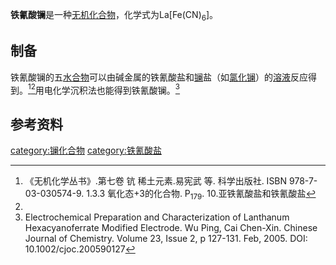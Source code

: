 {{Chembox
|   Name = 铁氰酸镧
|CustomizedImage=[[File:La3+.svg|File:La3+.svg]][[File:HexacyanidoferratIII_2.svg|171px]]
|   IUPACName = Lanthanum(III) hexacyanoferrate(III)
|   OtherNames = 铁氰化镧
| Section1 = {{Chembox Identifiers
|   CASNo = 14883-36-4
|   CASNo_Ref = {{Cascite|correct|CAS}}
|   CASNo_Comment = 无水
|   CASNo2 = 28850-32-0
|   CASNo2_Ref = {{cascite|correct|CAS}}
|   CASNo2_Comment = 五水
|   RTECS = 
  }}
| Section2 = {{Chembox Properties
|   Formula = La[Fe(CN)<sub>6</sub>]
|   MolarMass = 350.858 g/mol(无水)<br />422.922 g/mol(四水)<br />440.938 g/mol(五水)
|   Appearance = 亮红橙色晶体(五水)<ref name=acta>Refined crystal structure of lanthanum hexacyanoferrate(III) tetrahydrate. D. F. Mullica, W. O. Milligan and R. L. Garner. Acta Cryst. (1980). B36, 2561~2564</ref>
|   Density = 
|   Solubility = 微溶
|   MeltingPt = 
|   BoilingPt = 
  }}
| Section3 = {{Chembox Structure
|   Coordination = 
|   CrystalStruct = 
  }}
| Section7 = {{Chembox Hazards
|   MainHazards = 
|   RPhrases =
|   SPhrases = 
  }}
| Section8 = {{Chembox Related
|   OtherCations = [[铁氰酸镨|铁氰酸镨]]<br />[[铁氰酸钕|铁氰酸钕]]<br />[[铁氰酸钐|铁氰酸钐]]
  }}
}}

'''铁氰酸镧'''是一种[[无机化合物|无机化合物]]，化学式为La[Fe(CN)<sub>6</sub>]。
==制备==
铁氰酸镧的五[[水合物|水合物]]可以由碱金属的铁氰酸盐和[[镧|镧]]盐（如[[氯化镧|氯化镧]]）的[[溶液|溶液]]反应得到。<ref name=wj>《无机化学丛书》.第七卷 钪 稀土元素.易宪武 等. 科学出版社. ISBN 978-7-03-030574-9. 1.3.3 氧化态+3的化合物. P<sub>179</sub>. 10.亚铁氰酸盐和铁氰酸盐</ref><ref name=acta />用电化学沉积法也能得到铁氰酸镧。<ref name=ch >Electrochemical Preparation and Characterization of Lanthanum Hexacyanoferrate Modified Electrode. Wu Ping, Cai Chen-Xin. Chinese Journal of Chemistry. Volume 23, Issue 2, p 127-131. Feb, 2005. DOI: 10.1002/cjoc.200590127</ref>

==参考资料==
{{reflist}}
{{铁氰酸盐}}
[[category:镧化合物|category:镧化合物]]
[[category:铁氰酸盐|category:铁氰酸盐]]